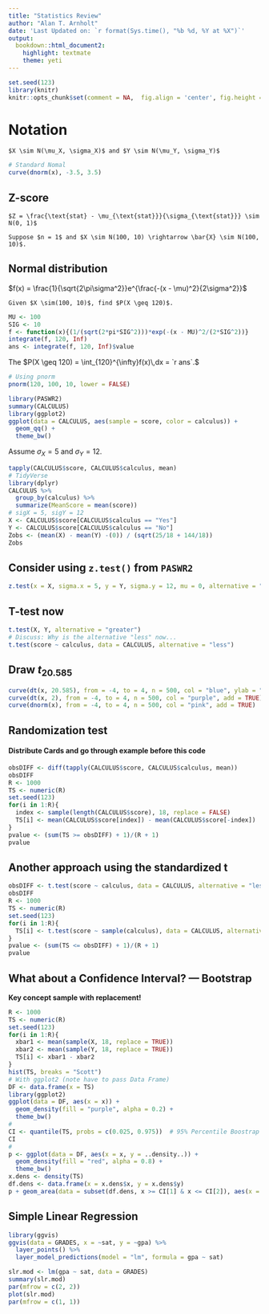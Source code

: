 ```yaml
---
title: "Statistics Review"
author: "Alan T. Arnholt"
date: 'Last Updated on: `r format(Sys.time(), "%b %d, %Y at %X")`'
output:
  bookdown::html_document2:
    highlight: textmate
    theme: yeti
---
```


```r
set.seed(123)
library(knitr)
knitr::opts_chunk$set(comment = NA,  fig.align = 'center', fig.height = 5, fig.width = 5, warning = FALSE, message = FALSE, tidy.opts=list(blank = TRUE, width.cutoff= 75))
```

# Notation

```definition
$X \sim N(\mu_X, \sigma_X)$ and $Y \sim N(\mu_Y, \sigma_Y)$
```

```r
# Standard Nomal
curve(dnorm(x), -3.5, 3.5)
```

## Z-score

```definition

$Z = \frac{\text{stat} - \mu_{\text{stat}}}{\sigma_{\text{stat}}} \sim N(0, 1)$
```

```example
Suppose $n = 1$ and $X \sim N(100, 10) \rightarrow \bar{X} \sim N(100, 10)$.
```

## Normal distribution

$f(x) = \frac{1}{\sqrt{2\pi\sigma^2}}e^{\frac{-(x - \mu)^2}{2\sigma^2}}$

```example
Given $X \sim(100, 10)$, find $P(X \geq 120)$.
```

```r
MU <- 100
SIG <- 10
f <- function(x){(1/(sqrt(2*pi*SIG^2)))*exp(-(x - MU)^2/(2*SIG^2))}
integrate(f, 120, Inf)
ans <- integrate(f, 120, Inf)$value
```

The $P(X \geq 120) = \int_{120}^{\infty}f(x)\,dx = `r ans`.$

```r
# Using pnorm
pnorm(120, 100, 10, lower = FALSE)
```

```r
library(PASWR2)
summary(CALCULUS)
library(ggplot2)
ggplot(data = CALCULUS, aes(sample = score, color = calculus)) + 
  geom_qq() + 
  theme_bw()
```

Assume $\sigma_X = 5$ and $\sigma_Y=12$.

```r
tapply(CALCULUS$score, CALCULUS$calculus, mean)
# TidyVerse
library(dplyr)
CALCULUS %>%
  group_by(calculus) %>%
  summarize(MeanScore = mean(score))
# sigX = 5, sigY = 12
X <- CALCULUS$score[CALCULUS$calculus == "Yes"]
Y <- CALCULUS$score[CALCULUS$calculus == "No"]
Zobs <- (mean(X) - mean(Y) -(0)) / (sqrt(25/18 + 144/18))
Zobs
```

## Consider using `z.test()` from `PASWR2`

```r
z.test(x = X, sigma.x = 5, y = Y, sigma.y = 12, mu = 0, alternative = "greater")
```

## T-test now

```r
t.test(X, Y, alternative = "greater")
# Discuss: Why is the alternative "less" now...
t.test(score ~ calculus, data = CALCULUS, alternative = "less")
```

## Draw $t_{20.585}$

```r
curve(dt(x, 20.585), from = -4, to = 4, n = 500, col = "blue", ylab = "")
curve(dt(x, 2), from = -4, to = 4, n = 500, col = "purple", add = TRUE)
curve(dnorm(x), from = -4, to = 4, n = 500, col = "pink", add = TRUE)
```

## Randomization test

#### Distribute Cards and go through example before this code {-}

```r
obsDIFF <- diff(tapply(CALCULUS$score, CALCULUS$calculus, mean))
obsDIFF
R <- 1000
TS <- numeric(R)
set.seed(123)
for(i in 1:R){
  index <- sample(length(CALCULUS$score), 18, replace = FALSE)
  TS[i] <- mean(CALCULUS$score[index]) - mean(CALCULUS$score[-index])
}
pvalue <- (sum(TS >= obsDIFF) + 1)/(R + 1)
pvalue
```

## Another approach using the standardized t

```r
obsDIFF <- t.test(score ~ calculus, data = CALCULUS, alternative = "less")$stat
obsDIFF
R <- 1000
TS <- numeric(R)
set.seed(123)
for(i in 1:R){
  TS[i] <- t.test(score ~ sample(calculus), data = CALCULUS, alternative = "less")$stat
}
pvalue <- (sum(TS <= obsDIFF) + 1)/(R + 1)
pvalue
```

## What about a Confidence Interval? --- Bootstrap
**Key concept sample with replacement!**

```r
R <- 1000
TS <- numeric(R)
set.seed(123)
for(i in 1:R){
  xbar1 <- mean(sample(X, 18, replace = TRUE))
  xbar2 <- mean(sample(Y, 18, replace = TRUE))
  TS[i] <- xbar1 - xbar2
}
hist(TS, breaks = "Scott")
# With ggplot2 (note have to pass Data Frame)
DF <- data.frame(x = TS)
library(ggplot2)
ggplot(data = DF, aes(x = x)) + 
  geom_density(fill = "purple", alpha = 0.2) + 
  theme_bw()
#
CI <- quantile(TS, probs = c(0.025, 0.975))  # 95% Percentile Boostrap CI
CI 
#
p <- ggplot(data = DF, aes(x = x, y = ..density..)) + 
  geom_density(fill = "red", alpha = 0.8) + 
  theme_bw()
x.dens <- density(TS)
df.dens <- data.frame(x = x.dens$x, y = x.dens$y)
p + geom_area(data = subset(df.dens, x >= CI[1] & x <= CI[2]), aes(x = x, y = y), fill = "blue", alpha = .3)
```

## Simple Linear Regression

```r
library(ggvis)
ggvis(data = GRADES, x = ~sat, y = ~gpa) %>% 
  layer_points() %>% 
  layer_model_predictions(model = "lm", formula = gpa ~ sat)
```

```r
slr.mod <- lm(gpa ~ sat, data = GRADES)
summary(slr.mod)
par(mfrow = c(2, 2))
plot(slr.mod)
par(mfrow = c(1, 1))
```